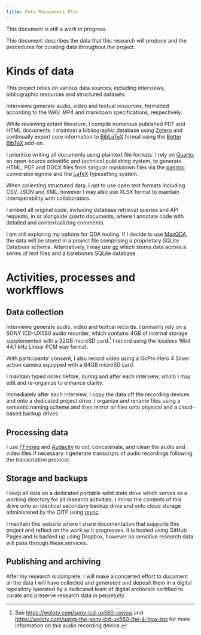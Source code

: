 ```yaml
---
title: Data Management Plan
---
```

::: {.callout-note}
This document is still a work in progress.
:::

This document describes the data that this research will produce and the procedures for curating data throughout the project.

# Kinds of data
This project relies on various data sources, including interviews, bibliographic resources and structured datasets.

Interviews generate audio, video and textual resources, formatted according to the WAV, MP4 and markdown specifications, respectively.

While reviewing extant literature, I compile numerous published PDF and HTML documents.
I maintain a bibliographic database using [Zotero](https://www.zotero.org/) and continually export core information to [BibLaTeX](https://www.overleaf.com/learn/latex/Bibliography_management_with_biblatex) format using the [Better BibTeX](https://retorque.re/zotero-better-bibtex/) add-on.

I prioritize writing all documents using plaintext file formats.
I rely on [Quarto](https://quarto.org/), an open-source scientific and technical publishing system, to generate HTML, PDF and DOCX files from singular markdown files via the [pandoc](https://pandoc.org/) conversion egnine and the [LaTeX](https://www.latex-project.org/) typesetting system.

When collecting structured data, I opt to use open text formats including CSV, JSON and XML, however I may also use XLSX format to maintain interoperability with collaborators.

I embed all original code, including database retrieval queries and API requests, in or alongside quarto documents, where I annotate code with detailed and contextualizing comments.

I am still exploring my options for QDA tooling.
If I decide to use [MaxQDA](https://www.maxqda.com/), the data will be stored in a project file comprising a proprietary SQLite Database schema.
Alternatively, I may use [qc](https://github.com/cproctor/qualitative-coding) which stores data across a series of text files and a barebones SQLite database.

# Activities, processes and workfflows
## Data collection
Interviews generate audio, video and textual records.
I primarily rely on a SONY ICD-UX560 audio recorder, which contains 4GB of internal storage supplemented with a 32GB microSD card.^[See <https://weloty.com/sony-icd-ux560-review> and <https://weloty.com/using-the-sony-icd-ux560-the-4-how-tos> for more information on this audio recording device.]
I record using the lossless 16bit 44.1 kHz Linear PCM wav format.

With participants' consent, I also record video using a GoPro Hero 4 Silver action camera equipped with a 64GB microSD card.

I maintain typed notes before, during and after each interview, which I may edit and re-organize to enhance clarity.

Immediately after each interview, I copy the data off the recording devices and onto a dedicated project drive.
I organize and rename files using a semantic naming scheme and then mirror all files onto physical and a cloud-based backup drives.

## Processing data
I use [FFmpeg]( https://www.ffmpeg.org/) and [Audacity](https://www.audacityteam.org/) to cut, concatenate, and clean the audio and video files if necessary.
I generate transcripts of audio recordings following the transcription protocol.

## Storage and backups
I keep all data on a dedicated portable solid state drive which serves as a working directory for all research activities.
I mirror the contents of this drive onto an identical secondary backup drive and onto cloud storage administered by the CITF using [rsync](https://rsync.samba.org/).

I maintain this website where I share documentation that supports this project and reflect on the work as it progresses.
It is hosted using GitHub Pages and is backed up using Dropbox, however no sensitive research data will pass through these services.

## Publishing and archiving
After my research is complete, I will make a concerted effort to document all the data I will have collected and generated and deposit them in a digital repository operated by a dedicated team of digital archivists certified to curate and preserve research data in perpetuity.

